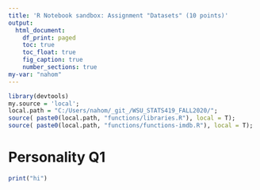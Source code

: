```yaml
---
title: 'R Notebook sandbox: Assignment "Datasets" (10 points)'
output:
  html_document:
    df_print: paged
    toc: true
    toc_float: true
    fig_caption: true
    number_sections: true
my-var: "nahom"
---
```



```r
library(devtools)
my.source = 'local';
local.path = "C:/Users/nahom/_git_/WSU_STATS419_FALL2020/";
source( paste0(local.path, "functions/libraries.R"), local = T);
source( paste0(local.path, "functions/functions-imdb.R"), local = T);
```
# Personality Q1
```r
print("hi")
```
